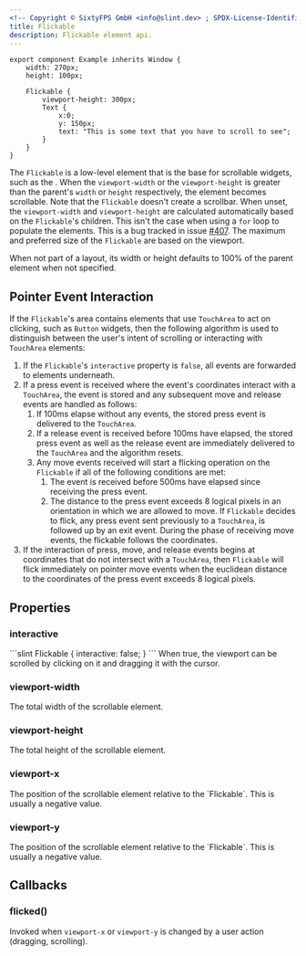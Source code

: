```yaml
---
<!-- Copyright © SixtyFPS GmbH <info@slint.dev> ; SPDX-License-Identifier: MIT -->
title: Flickable
description: Flickable element api.
---
```


```slint playground
export component Example inherits Window {
    width: 270px;
    height: 100px;

    Flickable {
        viewport-height: 300px;
        Text {
            x:0;
            y: 150px;
            text: "This is some text that you have to scroll to see";
        }
    }
}
```

The `Flickable` is a low-level element that is the base for scrollable
widgets, such as the <Link type="ScrollView"/>. When the `viewport-width` or the
`viewport-height` is greater than the parent's `width` or `height`
respectively, the element becomes scrollable. Note that the `Flickable`
doesn't create a scrollbar. When unset, the `viewport-width` and `viewport-height` are
calculated automatically based on the `Flickable`'s children. This isn't the
case when using a `for` loop to populate the elements. This is a bug tracked in
issue [#407](https://github.com/slint-ui/slint/issues/407).
The maximum and preferred size of the `Flickable` are based on the viewport.

When not part of a layout, its width or height defaults to 100% of the parent
element when not specified.


## Pointer Event Interaction

If the `Flickable`'s area contains elements that use `TouchArea` to act on clicking, such as `Button`
widgets, then the following algorithm is used to distinguish between the user's intent of scrolling or
interacting with `TouchArea` elements:

1. If the `Flickable`'s `interactive` property is `false`, all events are forwarded to elements underneath.
2. If a press event is received where the event's coordinates interact with a `TouchArea`, the event is stored
   and any subsequent move and release events are handled as follows:
   1. If 100ms elapse without any events, the stored press event is delivered to the `TouchArea`.
   2. If a release event is received before 100ms have elapsed, the stored press event as well as the
      release event are immediately delivered to the `TouchArea` and the algorithm resets.
   3. Any move events received will start a flicking operation on the `Flickable` if all of the following
      conditions are met:
        1. The event is received before 500ms have elapsed since receiving the press event.
        2. The distance to the press event exceeds 8 logical pixels in an orientation in which we are allowed to move.
      If `Flickable` decides to flick, any press event sent previously to a `TouchArea`, is followed up
      by an exit event. During the phase of receiving move events, the flickable follows the coordinates.
3. If the interaction of press, move, and release events begins at coordinates that do not intersect with
   a `TouchArea`, then `Flickable` will flick immediately on pointer move events when the euclidean distance
   to the coordinates of the press event exceeds 8 logical pixels.


## Properties

### interactive
<SlintProperty propName="interactive" typeName="bool" defaultValue="true">
<CodeSnippetMD imagePath="/src/assets/generated/flickable-interactive.png"  imageWidth="200" imageHeight="200"  imageAlt='flickable interactive'>
```slint
Flickable {
    interactive: false;
}
```
</CodeSnippetMD>
When true, the viewport can be scrolled by clicking on it and dragging it with the cursor.

</SlintProperty>

### viewport-width
<SlintProperty propName="viewport-width" typeName="length">
The total width of the scrollable element.
</SlintProperty>

### viewport-height
<SlintProperty propName="viewport-height" typeName="length">
The total height of the scrollable element.
</SlintProperty>


### viewport-x
<SlintProperty propName="viewport-x" typeName="length">
The position of the scrollable element relative to the `Flickable`. This is usually a negative value.
</SlintProperty>


### viewport-y
<SlintProperty propName="viewport-y" typeName="length">
The position of the scrollable element relative to the `Flickable`. This is usually a negative value.
</SlintProperty>

## Callbacks

### flicked()
Invoked when `viewport-x` or `viewport-y` is changed by a user action (dragging, scrolling).
